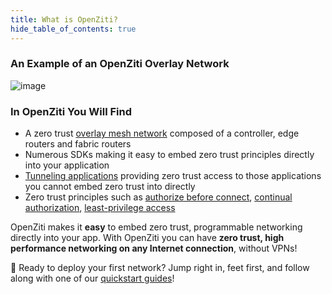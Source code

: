 ```yaml
---
title: What is OpenZiti?
hide_table_of_contents: true
---
```





<p>
    <WhatIsOpenZiti/>
</p>

<ReactPlayer playing={true} loop={false} controls url='/AppetizerDemo.mov' />

<AsciinemaWidget fit={false} src="/appetizer.cast" rows={30} loop={false} autoplay={1} preload={true} />

<h3>An Example of an OpenZiti Overlay Network</h3>
<span>

![image](../../../static/img/ziti-overview.svg)

</span>

<h3>In OpenZiti You Will Find</h3>

* A zero trust [overlay mesh network](/reference/glossary.md#network-overlay-overlay) composed of a controller, edge routers and fabric routers
* Numerous SDKs making it easy to embed zero trust principles directly into your application
* [Tunneling applications](../../reference/tunnelers/) providing zero trust access to those applications you cannot embed zero trust into directly
* Zero trust principles such as [authorize before connect](/docs/learn/core-concepts/security/authentication/auth),
[continual authorization](/docs/learn/core-concepts/security/authorization/auth),
[least-privilege access](/docs/learn/core-concepts/security/authorization/policies/overview)

OpenZiti makes it **easy** to embed zero trust, programmable networking directly into your app. With OpenZiti you can have **zero trust, high performance networking on any Internet connection**, without VPNs!

:running: Ready to deploy your first network? Jump right in, feet first, and follow along with one of our
[quickstart guides](/docs/category/network)!
